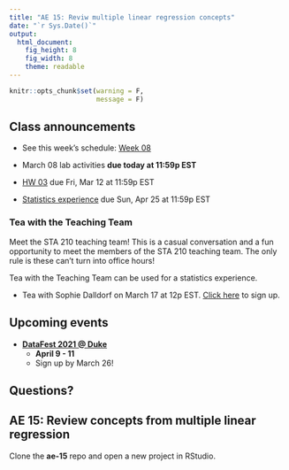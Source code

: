 ```yaml
---
title: "AE 15: Reviw multiple linear regression concepts"
date: "`r Sys.Date()`"
output: 
  html_document: 
    fig_height: 8
    fig_width: 8
    theme: readable
---
```


```r
knitr::opts_chunk$set(warning = F, 
                      message = F)
```

## Class announcements

- See this week's schedule: [Week 08](https://sta210-sp21.netlify.app/schedule/week-08/)

-  March 08 lab activities **due today at 11:59p EST**

- [HW 03](https://sta210-sp21.netlify.app/hw/hw-03.html/) due Fri, Mar 12 at 11:59p EST

- [Statistics experience](https://sta210-sp21.netlify.app/hw/stats-experience.html) due Sun, Apr 25 at 11:59p EST 


### Tea with the Teaching Team 

Meet the STA 210 teaching team! This is a casual conversation and a fun opportunity to meet the members of the STA 210 teaching team. The only rule is these can't turn into office hours!

Tea with the Teaching Team can be used for a statistics experience. 

- Tea with Sophie Dalldorf on March 17 at 12p EST. [Click here](https://forms.gle/qHzVQRqcj4nzUqBc7) to sign up.


## Upcoming events 

- [**DataFest 2021 @ Duke**](http://www2.stat.duke.edu/datafest/)
  - **April 9 - 11**
  - Sign up by March 26!
  
## Questions?

## AE 15: Review concepts from multiple linear regression

Clone the **ae-15** repo and open a new project in RStudio.


